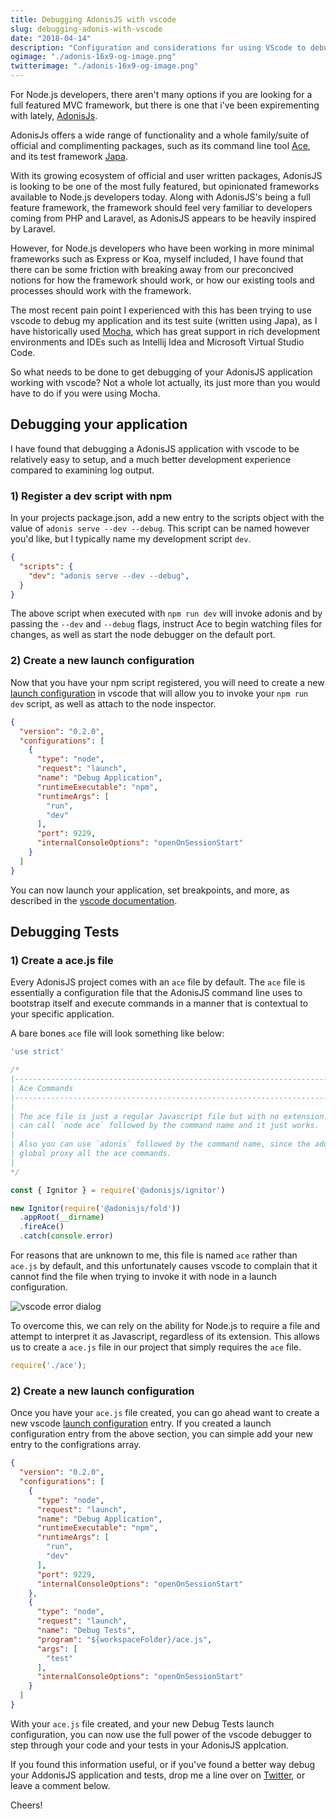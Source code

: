 ```yaml
---
title: Debugging AdonisJS with vscode
slug: debugging-adonis-with-vscode
date: "2018-04-14"
description: "Configuration and considerations for using VScode to debug AdonisJS applications."
ogimage: "./adonis-16x9-og-image.png"
twitterimage: "./adonis-16x9-og-image.png"
---
```


For Node.js developers, there aren't many options if you are looking for a full featured MVC framework, but there is one that i've been expirementing with lately, [AdonisJs](https://adonisjs.com/).

AdonisJs offers a wide range of functionality and a whole family/suite of official and complimenting packages, such as its command line tool [Ace](https://adonisjs.com/docs/4.1/ace), and its test framework [Japa](https://github.com/thetutlage/japa).

With its growing ecosystem of official and user written packages, AdonisJS is looking to be one of the most fully featured, but opinionated frameworks available to Node.js developers today. Along with AdonisJS's being a full feature framework, the framework should feel very familiar to developers coming from PHP and Laravel, as AdonisJS appears to be heavily inspired by Laravel.

However, for Node.js developers who have been working in more minimal frameworks such as Express or Koa, myself included, I have found that there can be some friction with breaking away from our preconcived notions for how the framework should work, or how our existing tools and processes should work with the framework.

The most recent pain point I experienced with this has been trying to use vscode to debug my application and its test suite (written using Japa), as I have historically used [Mocha](https://mochajs.org/), which has great support in rich development environments and IDEs such as Intellij Idea and Microsoft Virtual Studio Code.

So what needs to be done to get debugging of your AdonisJS application working with vscode? Not a whole lot actually, its just more than you would have to do if you were using Mocha.

## Debugging your application

I have found that debugging a AdonisJS application with vscode to be relatively easy to setup, and a much better development experience compared to examining log output.

### 1) Register a dev script with npm

In your projects package.json, add a new entry to the scripts object with the value of `adonis serve --dev --debug`. This script can be named however you'd like, but I typically name my development script `dev`.

```json
{
  "scripts": {
    "dev": "adonis serve --dev --debug",
  }
}
```

The above script when executed with `npm run dev` will invoke adonis and by passing the `--dev` and `--debug` flags, instruct Ace to begin watching files for changes, as well as start the node debugger on the default port.

### 2) Create a new launch configuration

Now that you have your npm script registered, you will need to create a new [launch configuration](https://code.visualstudio.com/docs/editor/debugging#_launch-configurations) in vscode that will allow you to invoke your `npm run dev` script, as well as attach to the node inspector.

```json
{
  "version": "0.2.0",
  "configurations": [
    {
      "type": "node",
      "request": "launch",
      "name": "Debug Application",
      "runtimeExecutable": "npm",
      "runtimeArgs": [
        "run",
        "dev"
      ],
      "port": 9229,
      "internalConsoleOptions": "openOnSessionStart"
    }
  ]
}
```

You can now launch your application, set breakpoints, and more, as described in the [vscode documentation](https://code.visualstudio.com/docs/editor/debugging).

## Debugging Tests

### 1) Create a ace.js file

Every AdonisJS project comes with an `ace` file by default. The `ace` file is essentially a configuration file that the AdonisJS command line uses to bootstrap itself and execute commands in a manner that is contextual to your specific application.

A bare bones `ace` file will look something like below:

```js
'use strict'

/*
|--------------------------------------------------------------------------
| Ace Commands
|--------------------------------------------------------------------------
|
| The ace file is just a regular Javascript file but with no extension. You
| can call `node ace` followed by the command name and it just works.
|
| Also you can use `adonis` followed by the command name, since the adonis
| global proxy all the ace commands.
|
*/

const { Ignitor } = require('@adonisjs/ignitor')

new Ignitor(require('@adonisjs/fold'))
  .appRoot(__dirname)
  .fireAce()
  .catch(console.error)
```

For reasons that are unknown to me, this file is named `ace` rather than `ace.js` by default, and this unfortunately causes vscode to complain that it cannot find the file when trying to invoke it with node in a launch configuration.

![vscode error dialog](/images/articles/2018-04-14-debugging-adonis-with-vscode/vscode-ace-error-dialog.jpg)

To overcome this, we can rely on the ability for Node.js to require a file and attempt to interpret it as Javascript, regardless of its extension. This allows us to create a `ace.js` file in our project that simply requires the `ace` file.

```js
require('./ace');
```

### 2) Create a new launch configuration

Once you have your `ace.js` file created, you can go ahead want to create a new vscode [launch configuration](https://code.visualstudio.com/docs/editor/debugging#_launch-configurations) entry. If you created a launch configuration entry from the above section, you can simple add your new entry to the configrations array.


```json
{
  "version": "0.2.0",
  "configurations": [
    {
      "type": "node",
      "request": "launch",
      "name": "Debug Application",
      "runtimeExecutable": "npm",
      "runtimeArgs": [
        "run",
        "dev"
      ],
      "port": 9229,
      "internalConsoleOptions": "openOnSessionStart"
    },
    {
      "type": "node",
      "request": "launch",
      "name": "Debug Tests",
      "program": "${workspaceFolder}/ace.js",
      "args": [
        "test"
      ],
      "internalConsoleOptions": "openOnSessionStart"
    }
  ]
}
```

With your `ace.js` file created, and your new Debug Tests launch configuration, you can now use the full power of the vscode debugger to step through your code and your tests in your AdonisJS applcation.

If you found this information useful, or if you've found a better way debug your AddonisJS application and tests, drop me a line over on [Twitter](https://twitter.com/vigs072), or leave a comment below.

Cheers!

